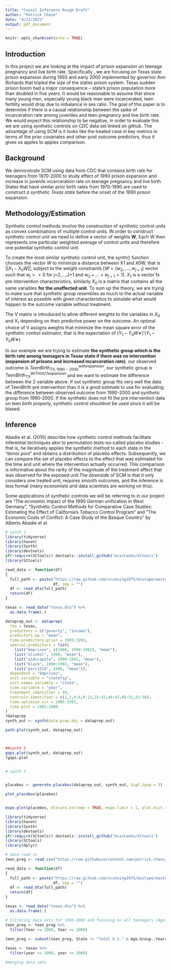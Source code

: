 ```yaml
---
title: "Causal Inference Rough Draft"
author: "Patrick Chase"
date: "4/21/2021"
output: pdf_document
---
```


```r
knitr::opts_chunk$set(echo = TRUE)
```





## **Introduction**


  In this project we are looking at the impact of prison expansion on teenage pregnancy and live birth rate. Specifically , we are focusing on Texas state prison expansion during 1993 and early 2000 implemented by governor Ann Richards that tripled the size of the states prison system. Texas sudden prison boom had a major  consequence – state’s prison population more than doubled in five years. It would be reasonable to assume that since many young men, especially young black men  were incarcerated, teen fertility would drop due to imbalance in sex ratio. The goal of this paper is to determine if there is a causal relationship between the spike of incarceration rate among juveniles and teen pregnancy and live birth rate. We would expect this relationship to be negative, in order to evaluate this we are using synthetic controls on CDC data set linked on github. The advantage of using SCM is it looks like the treated case in key metrics in terms of the prior covariates and other post outcome predictors, thus it gives us apples to apples comparison. 





## **Background**


We demonstrate SCM using data from CDC that contains birth rate for teenagers from 1970-2000 to study effect of 1990 prison expansion and increase in juvenile incarceration rate on teenage pregnancy and live birth. States that have similar prior birth rates from 1970-1990 are used to construct *a synthetic Texas state* before the onset of the 1990 prison expansion.



## **Methodology/Estimation**


Synthetic control methods involve the construction of synthetic control units as convex combinations of multiple control units. IN order to construct synthetic control unit we need to define a vector of weights **W**, Each W then represents one particular weighted average of control units and therefore one potential synthetic control unit.


To create the most similar synthetic control unit, the synth() function chooses the vector *W* to minimize a distance  between X1 and X0W, that is $||X_{1} − X_{0}W||$, subject to the weight constraints [$W=(w_{2},....,w_{j+1})$ vector such that $w_{j}>=0$ for j=2,...,J+1 and $w_{2}+...+w_{j+1}=1$].  $X_{1}$ is a vector fs pre intervention characteristics, similarly $X_{0}$ is a matrix that contains all the same variables **for the unaffected unit**. To sum up the theory, we are trying to make sure that synthetic  group resembles as much to the actual variable of interest as possible with given characteristics to simulate what would happen to the outcome variable without treatment.


The V matrix is introduced to allow different weights to the variables in $X_{0}$ and $X_{1}$ depending on their predictive power on the outcome. An optimal choice of V assigns weights that minimize the mean square error of the synthetic control estimator, that is the expectation of $(Y_{1} − Y_{0}W∗)'(Y_{1} − Y_{0}W∗)$



In our example we are trying to estimate **the synthetic group which is the birth rate among teenagers in Texas state if there was no intervention (expansion of prisons and increased incarceration rate)**.
our observed outcome is $TeenBirth^{with expansion}_{TX, 1990-2000}$, our synthetic group is $TeenBirth^{WITHOUT expansion}_{TX}$ and we want to estimate the difference between the 2 variable above. If out synthetic group fits very well the data of TeenBIrth pre intervention than it is a good estimate to use for evaluating the difference between observed outcome from 1990-2000 and synthetic group from 1990-2000. If the synthetic does not fit the pre intervention data on teen birth properly, synthetic control shouldnot be used since it will be biased.





## **Inference**


Abadie et al. (2010) describe how synthetic control methods facilitate inferential techniques akin to permutation tests-so-called placebo studies - that is, he iteratively applies the synthetic method to each state in the "donor pool" and obtains a distribution of placebo effects. Subsequently, we can compare the set of placebo effects to the effect that was estimated for the time and unit where the intervention actually occurred. This comparison is informative about the rarity of the magnitude of the treatment effect that was observed for the exposed unit.The downside of SCM is that it only considers one treated unit, requires smooth outcomes, and the inference is less formal (many economists and data scientists are working on this).


Some applications of synthetic controls we will be referring to in our project are "The economic impact of the 1990 German unification in West Germany", "Synthetic Control Methods for Comparative Case Studies: Estimating the Effect of California’s Tobacco Control Program" and "The Economic Costs of Conflict: A Case Study of the Basque Country" by Alberto Abadie et al.













```r
# synth 1 
library(tidyverse)
library(haven)
library(Synth)
library(devtools)
if(!require(SCtools)) devtools::install_github("bcastanho/SCtools")
library(SCtools)

read_data <- function(df)
{
  full_path <- paste("https://raw.github.com/scunning1975/mixtape/master/", 
                     df, sep = "")
  df <- read_dta(full_path)
  return(df)
}

texas <- read_data("texas.dta") %>%
  as.data.frame(.)

dataprep_out <- dataprep(
  foo = texas,
  predictors = c("poverty", "income"),
  predictors.op = "mean",
  time.predictors.prior = 1985:1993,
  special.predictors = list(
    list("bmprison", c(1988, 1990:1992), "mean"),
    list("alcohol", 1990, "mean"),
    list("aidscapita", 1990:1991, "mean"),
    list("black", 1990:1992, "mean"),
    list("perc1519", 1990, "mean")),
  dependent = "bmprison",
  unit.variable = "statefip",
  unit.names.variable = "state",
  time.variable = "year",
  treatment.identifier = 48,
  controls.identifier = c(1,2,4:6,8:13,15:42,44:47,49:51,53:56),
  time.optimize.ssr = 1985:1993,
  time.plot = 1985:2000
)
?dataprep
synth_out <- synth(data.prep.obj = dataprep_out)

path.plot(synth_out, dataprep_out)



##synth 2 
gaps.plot(synth_out, dataprep_out)
?gaps.plot


# synth 3 


placebos <- generate.placebos(dataprep_out, synth_out, Sigf.ipop = 3)

plot_placebos(placebos)


mspe.plot(placebos, discard.extreme = TRUE, mspe.limit = 1, plot.hist = TRUE)

```

```r
library(tidyverse)
library(haven)
library(Synth)
library(devtools)
if(!require(SCtools)) devtools::install_github("bcastanho/SCtools")
library(SCtools)
library(dplyr)

# data read in 
teen_preg <- read.csv("https://raw.githubusercontent.com/patrick-chase/Hello-World/main/Causal%20Inference%20Working%20Folder/NCHS_-_U.S._and_State_Trends_on_Teen_Births.csv")

read_data <- function(df)
{
  full_path <- paste("https://raw.github.com/scunning1975/mixtape/master/", 
                     df, sep = "")
  df <- read_dta(full_path)
  return(df)
}

texas <- read_data("texas.dta") %>%
  as.data.frame(.)

# Filtering data sets for 1990-2000 and focusing on all teenagers (Age.Group..Years == "18-19 years")
teen_preg <- teen_preg %>%
  filter(Year >= 1990, Year <= 2000) 
  
teen_preg <- subset(teen_preg, State != "Total U.S." & Age.Group..Years. != "15-17 years" & Age.Group..Years. != "18-19 years")

texas <- texas %>%
  filter(year >= 1990, year <= 2000)

#merging data sets




```



